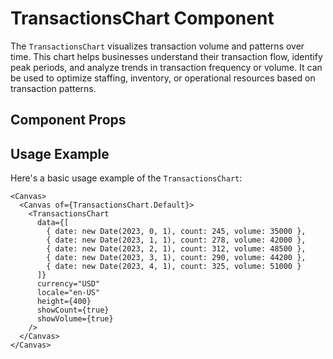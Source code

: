 

<Meta of={TransactionsChart} />

# TransactionsChart Component

The `TransactionsChart` visualizes transaction volume and patterns over time. This chart helps businesses understand their transaction flow, identify peak periods, and analyze trends in transaction frequency or volume. It can be used to optimize staffing, inventory, or operational resources based on transaction patterns.

## Component Props

<Canvas of={TransactionsChart.Default} />

<Controls />

## Usage Example

Here's a basic usage example of the `TransactionsChart`:

```tsx
<Canvas>
  <Canvas of={TransactionsChart.Default}>
    <TransactionsChart 
      data={[
        { date: new Date(2023, 0, 1), count: 245, volume: 35000 },
        { date: new Date(2023, 1, 1), count: 278, volume: 42000 },
        { date: new Date(2023, 2, 1), count: 312, volume: 48500 },
        { date: new Date(2023, 3, 1), count: 290, volume: 44200 },
        { date: new Date(2023, 4, 1), count: 325, volume: 51000 }
      ]}
      currency="USD"
      locale="en-US"
      height={400}
      showCount={true}
      showVolume={true}
    />
  </Canvas>
</Canvas>
``` 